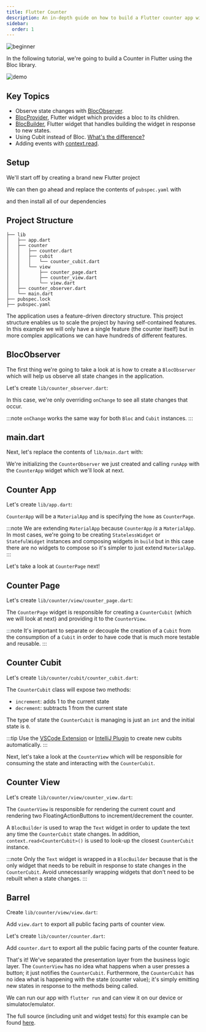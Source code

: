 ```yaml
---
title: Flutter Counter
description: An in-depth guide on how to build a Flutter counter app with bloc.
sidebar:
  order: 1
---
```



![beginner](https://img.shields.io/badge/level-beginner-green.svg)

In the following tutorial, we're going to build a Counter in Flutter using the Bloc library.

![demo](~/assets/tutorials/flutter-counter.gif)

## Key Topics

- Observe state changes with [BlocObserver](/bloc-concepts#blocobserver).
- [BlocProvider](/flutter-bloc-concepts#blocprovider), Flutter widget which provides a bloc to its children.
- [BlocBuilder](/flutter-bloc-concepts#blocbuilder), Flutter widget that handles building the widget in response to new states.
- Using Cubit instead of Bloc. [What's the difference?](/bloc-concepts#cubit-vs-bloc)
- Adding events with [context.read](/flutter-bloc-concepts#contextread).

## Setup

We'll start off by creating a brand new Flutter project

<FlutterCreateSnippet />

We can then go ahead and replace the contents of `pubspec.yaml` with

<RemoteCode
	url="https://raw.githubusercontent.com/felangel/bloc/master/examples/flutter_counter/pubspec.yaml"
	title="pubspec.yaml"
/>

and then install all of our dependencies

<FlutterPackagesGetSnippet />

## Project Structure

```
├── lib
│   ├── app.dart
│   ├── counter
│   │   ├── counter.dart
│   │   ├── cubit
│   │   │   └── counter_cubit.dart
│   │   └── view
│   │       ├── counter_page.dart
│   │       ├── counter_view.dart
│   │       └── view.dart
│   ├── counter_observer.dart
│   └── main.dart
├── pubspec.lock
├── pubspec.yaml
```

The application uses a feature-driven directory structure. This project structure enables us to scale the project by having self-contained features. In this example we will only have a single feature (the counter itself) but in more complex applications we can have hundreds of different features.

## BlocObserver

The first thing we're going to take a look at is how to create a `BlocObserver` which will help us observe all state changes in the application.

Let's create `lib/counter_observer.dart`:

<RemoteCode
	url="https://raw.githubusercontent.com/felangel/bloc/master/examples/flutter_counter/lib/counter_observer.dart"
	title="lib/counter_observer.dart"
/>

In this case, we're only overriding `onChange` to see all state changes that occur.

:::note
`onChange` works the same way for both `Bloc` and `Cubit` instances.
:::

## main.dart

Next, let's replace the contents of `lib/main.dart` with:

<RemoteCode
	url="https://raw.githubusercontent.com/felangel/bloc/master/examples/flutter_counter/lib/main.dart"
	title="lib/main.dart"
/>

We're initializing the `CounterObserver` we just created and calling `runApp` with the `CounterApp` widget which we'll look at next.

## Counter App

Let's create `lib/app.dart`:

`CounterApp` will be a `MaterialApp` and is specifying the `home` as `CounterPage`.

<RemoteCode
	url="https://raw.githubusercontent.com/felangel/bloc/master/examples/flutter_counter/lib/app.dart"
	title="lib/app.dart"
/>

:::note
We are extending `MaterialApp` because `CounterApp` _is_ a `MaterialApp`. In most cases, we're going to be creating `StatelessWidget` or `StatefulWidget` instances and composing widgets in `build` but in this case there are no widgets to compose so it's simpler to just extend `MaterialApp`.
:::

Let's take a look at `CounterPage` next!

## Counter Page

Let's create `lib/counter/view/counter_page.dart`:

The `CounterPage` widget is responsible for creating a `CounterCubit` (which we will look at next) and providing it to the `CounterView`.

<RemoteCode
	url="https://raw.githubusercontent.com/felangel/bloc/master/examples/flutter_counter/lib/counter/view/counter_page.dart"
	title="lib/counter/view/counter_page.dart"
/>

:::note
It's important to separate or decouple the creation of a `Cubit` from the consumption of a `Cubit` in order to have code that is much more testable and reusable.
:::

## Counter Cubit

Let's create `lib/counter/cubit/counter_cubit.dart`:

The `CounterCubit` class will expose two methods:

- `increment`: adds 1 to the current state
- `decrement`: subtracts 1 from the current state

The type of state the `CounterCubit` is managing is just an `int` and the initial state is `0`.

<RemoteCode
	url="https://raw.githubusercontent.com/felangel/bloc/master/examples/flutter_counter/lib/counter/cubit/counter_cubit.dart"
	title="lib/counter/cubit/counter_cubit.dart"
/>

:::tip
Use the [VSCode Extension](https://marketplace.visualstudio.com/items?itemName=FelixAngelov.bloc) or [IntelliJ Plugin](https://plugins.jetbrains.com/plugin/12129-bloc) to create new cubits automatically.
:::

Next, let's take a look at the `CounterView` which will be responsible for consuming the state and interacting with the `CounterCubit`.

## Counter View

Let's create `lib/counter/view/counter_view.dart`:

The `CounterView` is responsible for rendering the current count and rendering two FloatingActionButtons to increment/decrement the counter.

<RemoteCode
	url="https://raw.githubusercontent.com/felangel/bloc/master/examples/flutter_counter/lib/counter/view/counter_view.dart"
	title="lib/counter/view/counter_view.dart"
/>

A `BlocBuilder` is used to wrap the `Text` widget in order to update the text any time the `CounterCubit` state changes. In addition, `context.read<CounterCubit>()` is used to look-up the closest `CounterCubit` instance.

:::note
Only the `Text` widget is wrapped in a `BlocBuilder` because that is the only widget that needs to be rebuilt in response to state changes in the `CounterCubit`. Avoid unnecessarily wrapping widgets that don't need to be rebuilt when a state changes.
:::

## Barrel

Create `lib/counter/view/view.dart`:

Add `view.dart` to export all public facing parts of counter view.

<RemoteCode
	url="https://raw.githubusercontent.com/felangel/bloc/master/examples/flutter_counter/lib/counter/view/view.dart"
	title="lib/counter/view/view.dart"
/>

Let's create `lib/counter/counter.dart`:

Add `counter.dart` to export all the public facing parts of the counter feature.

<RemoteCode
	url="https://raw.githubusercontent.com/felangel/bloc/master/examples/flutter_counter/lib/counter/counter.dart"
	title="lib/counter/counter.dart"
/>

That's it! We've separated the presentation layer from the business logic layer. The `CounterView` has no idea what happens when a user presses a button; it just notifies the `CounterCubit`. Furthermore, the `CounterCubit` has no idea what is happening with the state (counter value); it's simply emitting new states in response to the methods being called.

We can run our app with `flutter run` and can view it on our device or simulator/emulator.

The full source (including unit and widget tests) for this example can be found [here](https://github.com/felangel/Bloc/tree/master/examples/flutter_counter).
